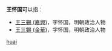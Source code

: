 '''王怀国'''可以指：
* [[王三錫_(嘉興)|王三錫 (嘉興)]]，字怀国，明朝政治人物
* [[王三錫_(金華)|王三錫 (金華)]]，字怀国，明朝政治人物

{{disambig}}

[[Category:三字王姓人名消歧义|huai]]